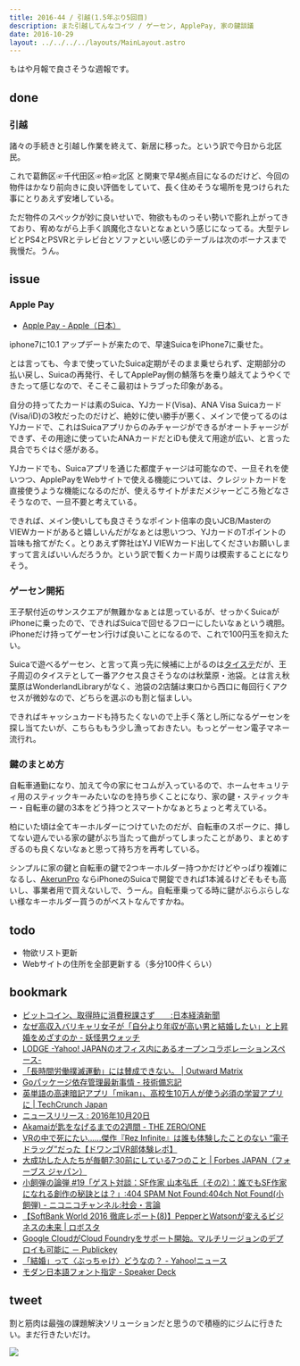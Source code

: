 ```yaml
---
title: 2016-44 / 引越(1.5年ぶり5回目)
description: また引越してんなコイツ / ゲーセン, ApplePay, 家の鍵談議
date: 2016-10-29
layout: ../../../../layouts/MainLayout.astro
---
```


もはや月報で良さそうな週報です。

done
----

###  引越

<Instagram instagramId="BL5KHh-BJ_T" />

諸々の手続きと引越し作業を終えて、新居に移った。という訳で今日から北区民。

これで葛飾区☞千代田区☞柏☞北区 と関東で早4拠点目になるのだけど、今回の物件はかなり前向きに良い評価をしていて、長く住めそうな場所を見つけられた事にとりあえず安堵している。

ただ物件のスペックが妙に良いせいで、物欲もものっそい勢いで膨れ上がってきており、宥めながら上手く誤魔化さないとなぁという感じになってる。大型テレビとPS4とPSVRとテレビ台とソファといい感じのテーブルは次のボーナスまで我慢だ。うん。

issue
----

###  Apple Pay

- [Apple Pay - Apple（日本）](http://www.apple.com/jp/apple-pay/)

iphone7に10.1 アップデートが来たので、早速SuicaをiPhone7に乗せた。

とは言っても、今まで使っていたSuica定期がそのまま乗せられず、定期部分の払い戻し、Suicaの再発行、そしてApplePay側の鯖落ちを乗り越えてようやくできたって感じなので、そこそこ最初はトラブった印象がある。

自分の持ってたカードは素のSuica、YJカード(Visa)、ANA Visa Suicaカード(Visa/iD)の3枚だったのだけど、絶妙に使い勝手が悪く、メインで使ってるのはYJカードで、これはSuicaアプリからのみチャージができるがオートチャージができず、その用途に使っていたANAカードだとiDも使えて用途が広い、と言った具合でちぐはぐ感がある。

YJカードでも、Suicaアプリを通じた都度チャージは可能なので、一旦それを使いつつ、ApplePayをWebサイトで使える機能については、クレジットカードを直接使うような機能になるのだが、使えるサイトがまだメジャーどころ殆どなさそうなので、一旦不要と考えている。

できれば、メイン使いしても良さそうなポイント倍率の良いJCB/MasterのVIEWカードがあると嬉しいんだがなぁとは思いつつ、YJカードのTポイントの旨味も捨てがたく。とりあえず弊社はYJ VIEWカード出してくださいお願いしますって言えばいいんだろうか。という訳で暫くカード周りは模索することになりそう。

###  ゲーセン開拓

王子駅付近のサンスクエアが無難かなぁとは思っているが、せっかくSuicaがiPhoneに乗ったので、できればSuicaで回せるフローにしたいなぁという魂胆。iPhoneだけ持ってゲーセン行けば良いことになるので、これで100円玉を抑えたい。

Suicaで遊べるゲーセン、と言って真っ先に候補に上がるのは[タイステ](https://www.taito.co.jp/gc/special/emoney)だが、王子周辺のタイステとして一番アクセス良さそうなのは秋葉原・池袋。とは言え秋葉原はWonderlandLibraryがなく、池袋の2店舗は東口から西口に毎回行くアクセスが微妙なので、どちらを選ぶのも割と悩ましい。

できればキャッシュカードも持ちたくないので上手く落とし所になるゲーセンを探し当てたいが、こちらももう少し漁っておきたい。もっとゲーセン電子マネー流行れ。

###  鍵のまとめ方

自転車通勤になり、加えて今の家にセコムが入っているので、ホームセキュリティ用のスティックキーみたいなのを持ち歩くことになり、家の鍵・スティックキー・自転車の鍵の3本をどう持つとスマートかなぁとちょっと考えている。

柏にいた頃は全てキーホルダーにつけていたのだが、自転車のスポークに、挿してない遊んでいる家の鍵がぶち当たって曲がってしまったことがあり、まとめすぎるのも良くないなぁと思って持ち方を再考している。

シンプルに家の鍵と自転車の鍵で2つキーホルダー持つかだけどやっぱり複雑になるし、[AkerunPro](https://akerun.com) ならiPhoneのSuicaで開錠できれば1本減るけどそもそも高いし、事業者用で買えないしで、うーん。自転車乗ってる時に鍵がぶらぶらしない様なキーホルダー買うのがベストなんですかね。

todo
----

- 物欲リスト更新
- Webサイトの住所を全部更新する（多分100件くらい）

bookmark
----

- [ビットコイン、取得時に消費税課さず　　:日本経済新聞](https://www.nikkei.com/article/DGXLASFS11H3I_R11C16A0MM8000/)
- [なぜ高収入バリキャリ女子が「自分より年収が高い男と結婚したい」と上昇婚をめざすのか - 妖怪男ウォッチ](http://papuriko.hatenablog.com/entry/2016/10/11/180000)
- [LODGE -Yahoo! JAPANのオフィス内にあるオープンコラボレーションスペース-](https://lodge.yahoo.co.jp/)
- [「長時間労働撲滅運動」には賛成できない。 | Outward Matrix](https://www.outward-matrix.com/entry/20161016120846)
- [Goパッケージ依存管理最新事情 - 技術備忘記](http://junchang1031.hatenablog.com/entry/2016/03/12/175744)
- [英単語の高速暗記アプリ「mikan」、高校生10万人が使う必須の学習アプリに | TechCrunch Japan](https://jp.techcrunch.com/2016/10/19/mikan-high-school-english-must-app/)
- [ニュースリリース : 2016年10月20日](https://www.nintendo.co.jp/corporate/release/2016/161020.html)
- [Akamaiが匙をなげるまでの2週間 - THE ZERO/ONE](https://the01.jp/p0003340/)
- [VRの中で死にたい……傑作『Rez Infinite』は誰も体験したことのない “電子ドラッグ”だった【ドワンゴVR部体験レポ】](https://news.denfaminicogamer.jp/kikakuthetower/rez_infinite)
- [大成功した人たちが毎朝7:30前にしている7つのこと | Forbes JAPAN（フォーブス ジャパン）](https://forbesjapan.com/articles/detail/13980)
- [小飼弾の論弾 #19「ゲスト対談：SF作家 山本弘氏（その2）：誰でもSF作家になれる創作の秘訣とは？」:404 SPAM Not Found:404ch Not Found(小飼弾) - ニコニコチャンネル:社会・言論](https://ch.nicovideo.jp/dankogai/blomaga/ar1115874)
- [【SoftBank World 2016 徹底レポート(8)】PepperとWatsonが変えるビジネスの未来 | ロボスタ](https://robotstart.info/2016/07/21/sbw2016-8.html)
- [Google CloudがCloud Foundryをサポート開始。マルチリージョンのデプロイも可能に － Publickey](https://www.publickey1.jp/blog/16/google_cloudcloud_foundry.html)
- [「結婚」って〈ぶっちゃけ〉どうなの？ - Yahoo!ニュース](https://news.yahoo.co.jp/feature/38)
- [モダン日本語フォント指定 - Speaker Deck](https://speakerdeck.com/tacamy/modanri-ben-yu-huontozhi-ding)

<YouTube youTubeId="fzQ6gRAEoy0" />

tweet
----

割と筋肉は最強の課題解決ソリューションだと思うので積極的にジムに行きたい。まだ行きたいだけ。

<Tweet tweetLink="https://twitter.com/legnoh/status/788716542997336066" />

![](/ja/blog/posts/2016-44/20161029101410.jpeg)
